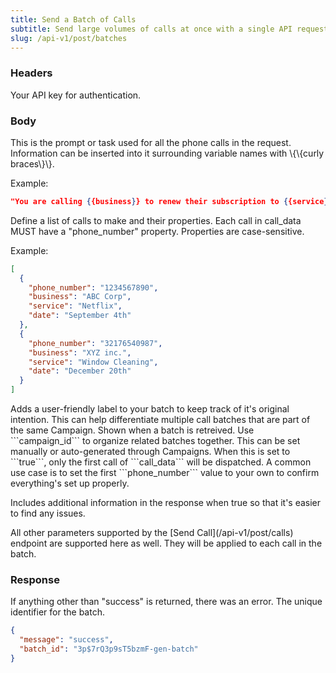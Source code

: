 ```yaml
---
title: Send a Batch of Calls
subtitle: Send large volumes of calls at once with a single API request.
slug: /api-v1/post/batches
---
```



### Headers

<ParamField header="authorization" type="string" required>
  Your API key for authentication.
</ParamField>

### Body

<ParamField body="base_prompt" type="string" required>
  This is the prompt or task used for all the phone calls in the request. Information can be inserted into it surrounding variable names with \{\{curly braces\}\}.

Example:

```json
"You are calling {{business}} to renew their subscription to {{service}} before it expires on {{date}}."
```

</ParamField>

<ParamField body="call_data" type="array" required>
  Define a list of calls to make and their properties. Each call in call_data MUST have a "phone_number" property. Properties are case-sensitive.

Example:

```json
[
  {
    "phone_number": "1234567890",
    "business": "ABC Corp",
    "service": "Netflix",
    "date": "September 4th"
  },
  {
    "phone_number": "32176540987",
    "business": "XYZ inc.",
    "service": "Window Cleaning",
    "date": "December 20th"
  }
]
```

</ParamField>

<ParamField body="label" type="string">
  Adds a user-friendly label to your batch to keep track of it's original intention. This can help differentiate
  multiple call batches that are part of the same Campaign. Shown when a batch is retreived.
</ParamField>

<ParamField body="campaign_id" type="string">
  Use ```campaign_id``` to organize related batches together. This can be set manually or auto-generated through
  Campaigns.
</ParamField>

<ParamField body="test_mode" type="boolean" default="false">
  When this is set to ```true```, only the first call of ```call_data``` will be dispatched. A common use case is to set the first ```phone_number``` value to your own to confirm everything's set up properly.

Includes additional information in the response when true so that it's easier to find any issues.

</ParamField>

<ParamField body="*">
  All other parameters supported by the [Send Call](/api-v1/post/calls) endpoint are supported here as well. They will
  be applied to each call in the batch.
</ParamField>

### Response

<ResponseField name="message" type="string">
  If anything other than "success" is returned, there was an error.
</ResponseField>

<ResponseField name="batch_id" type="string">
  The unique identifier for the batch.
</ResponseField>

<ResponseExample>

```json Response
{
  "message": "success",
  "batch_id": "3p$7rQ3p9sT5bzmF-gen-batch"
}
```

</ResponseExample>
